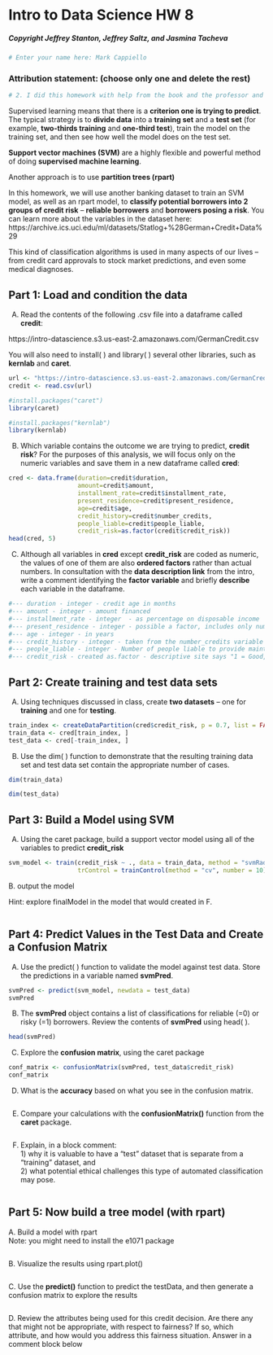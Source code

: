 # Intro to Data Science HW 8
##### Copyright Jeffrey Stanton, Jeffrey Saltz, and Jasmina Tacheva


```r
# Enter your name here: Mark Cappiello
```

### Attribution statement: (choose only one and delete the rest)


```r
# 2. I did this homework with help from the book and the professor and these Internet sources: I also recently bought a book called "Learning R" written by Richard Cotton published by O'Reilly Media Inc. 2013
```

Supervised learning means that there is a **criterion one is trying to predict**. The typical strategy is to **divide data** into a **training set** and a **test set** (for example, **two-thirds training** and **one-third test**), train the model on the training set, and then see how well the model does on the test set. <br>

**Support vector machines (SVM)** are a highly flexible and powerful method of doing **supervised machine learning**.

Another approach is to use **partition trees (rpart)** 

In this homework, we will use another banking dataset to train an SVM model, as well as an rpart model, to **classify potential borrowers into 2 groups of credit risk** – **reliable borrowers** and **borrowers posing a risk**. You can learn more about the variables in the dataset here:<br> https://archive.ics.uci.edu/ml/datasets/Statlog+%28German+Credit+Data%29 <br>

This kind of classification algorithms is used in many aspects of our lives – from credit card approvals to stock market predictions, and even some medical diagnoses. <br>

## Part 1: Load and condition the data  

A.	Read the contents of the following .csv file into a dataframe called **credit**: <br>

https://intro-datascience.s3.us-east-2.amazonaws.com/GermanCredit.csv <br>

You will also need to install( ) and library( ) several other libraries, such as **kernlab** and **caret**.



```r
url <- "https://intro-datascience.s3.us-east-2.amazonaws.com/GermanCredit.csv"
credit <- read.csv(url)

#install.packages("caret")
library(caret)

#install.packages("kernlab")
library(kernlab)
```

B.	Which variable contains the outcome we are trying to predict, **credit risk**? For the purposes of this analysis, we will focus only on the numeric variables and save them in a new dataframe called **cred**:


```r
cred <- data.frame(duration=credit$duration, 
                   amount=credit$amount, 
                   installment_rate=credit$installment_rate, 
                   present_residence=credit$present_residence, 
                   age=credit$age, 
                   credit_history=credit$number_credits, 
                   people_liable=credit$people_liable, 
                   credit_risk=as.factor(credit$credit_risk))
head(cred, 5)
```


C.	Although all variables in **cred** except **credit_risk** are coded as numeric, the values of one of them are also **ordered factors** rather than actual numbers. In consultation with the **data description link** from the intro, write a comment identifying the **factor variable** and briefly **describe** each variable in the dataframe. 


```r
#--- duration - integer - credit age in months
#--- amount - integer - amount financed
#--- installment_rate - integer  - as percentage on disposable income
#--- present_residence - integer - possible a factor, includes only numbers 1-4. may refer to type of residence such as rent, own, or apt, house, co-op, condo?
#--- age - integer - in years
#--- credit_history - integer - taken from the number_credits variable
#--- people_liable - integer - Number of people liable to provide maintenance of account
#--- credit_risk - created as.factor - descriptive site says "1 = Good, 2 = Bad" but data set has 0s and 1s
```

## Part 2: Create training and test data sets

A.	Using techniques discussed in class, create **two datasets** – one for **training** and one for **testing**.


```r

train_index <- createDataPartition(cred$credit_risk, p = 0.7, list = FALSE)
train_data <- cred[train_index, ]
test_data <- cred[-train_index, ]
```

B.	Use the dim( ) function to demonstrate that the resulting training data set and test data set contain the appropriate number of cases.


```r
dim(train_data)

dim(test_data)

```

## Part 3: Build a Model using SVM

A.	Using the caret package, build a support vector model using all of the variables to predict **credit_risk**


```r
svm_model <- train(credit_risk ~ ., data = train_data, method = "svmRadial",
                   trControl = trainControl(method = "cv", number = 10))
```

B. output the model

Hint: explore finalModel in the model that would created in F.


```r

```

## Part 4: Predict Values in the Test Data and Create a Confusion Matrix

A.	Use the predict( ) function to validate the model against test data. Store the predictions in a variable named **svmPred**.


```r
svmPred <- predict(svm_model, newdata = test_data)
svmPred
```

B.	The **svmPred** object contains a list of classifications for reliable (=0) or risky (=1) borrowers. Review the contents of **svmPred** using head( ).


```r
head(svmPred)
```

C.	Explore the **confusion matrix**, using the caret package


```r
conf_matrix <- confusionMatrix(svmPred, test_data$credit_risk)
conf_matrix
```

D.	What is the **accuracy** based on what you see in the confusion matrix. 


```r

```

E.	Compare your calculations with the **confusionMatrix()** function from the **caret** package.


```r

```

F.	Explain, in a block comment:<br> 1) why it is valuable to have a “test” dataset that is separate from a “training” dataset, and <br>2) what potential ethical challenges this type of automated classification may pose. 


```r

```

## Part 5: Now build a tree model (with rpart)

A. Build a model with rpart
<br>
Note: you might need to install the e1071 package


```r

```

B. Visualize the results using  rpart.plot()


```r

```

C. Use the **predict()** function to predict the testData, and then generate a confusion matrix to explore the results


```r

```

D. Review the attributes being used for this credit decision. Are there any that might not be appropriate, with respect to fairness? If so, which attribute, and how would you address this fairness situation. Answer in a comment block below


```r

```
